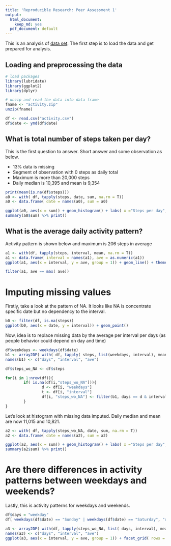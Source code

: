```yaml
---
title: 'Reproducible Research: Peer Assessment 1'
output:
  html_document:
    keep_md: yes
  pdf_document: default
---
```


This is an analysis of [data set](https://d396qusza40orc.cloudfront.net/repdata%2Fdata%2Factivity.zip).
The first step is to load the data and get prepared for analysis.

## Loading and preprocessing the data
```r
# load packages
library(lubridate)
library(ggplot2)
library(dplyr)

# unzip and read the data into data frame
fname <- "activity.zip"
unzip(fname)

df <- read.csv("activity.csv")
df$date <- ymd(df$date)
```


## What is total number of steps taken per day?
This is the first question to answer.  Short answer and some observation as below.

- 13% data is missing
- Segment of observation with 0 steps as daily total
- Maximum is more than 20,000 steps
- Daily median is 10,395 and mean is 9,354

```r
print(mean(is.na(df$steps)))
a0 <- with( df, tapply(steps, date, sum, na.rm = T))
a0 <- data.frame( date = names(a0), sum = a0)

ggplot(a0, aes(x = sum)) + geom_histogram() + labs( x ="Steps per day", y = "Count during two months")
summary(a0$sum) %>% print()
```

## What is the average daily activity pattern?

Activity pattern is shown below and maximum is 206 steps in average

```r
a1 <- with(df, tapply(steps, interval, mean, na.rm = T))
a1 <- data.frame( interval = names(a1), ave = as.numeric(a1))
ggplot(a1, aes(x = interval, y = ave, group = 1)) + geom_line() + theme( axis.text.x=element_blank()) + labs( x = "Interval Index", y = "Average steps")

filter(a1, ave == max( ave))
```

# Imputing missing values

Firstly, take a look at the pattern of NA.  It looks like NA is concentrate specific date but no dependency to the interval.

```r
b0 <- filter(df, is.na(steps))
ggplot(b0, aes(x = date, y = interval)) + geom_point()
```

Now, idea is to replace missing data by the average per interval per days (as people behavior could depend on day and time)

```r
df$weekdays <- weekdays(df$date)
b1 <- array2DF( with( df, tapply( steps, list(weekdays, interval), mean, na.rm = T)))
names(b1) <- c("days", "interval", "ave")

df$steps_wo_NA <- df$steps

for(i in 1:nrow(df)){
        if( is.na(df[i,"steps_wo_NA"])){
                d <- df[i, "weekdays"]
                t <- df[i, "interval"]
                df[i, "steps_wo_NA"] <- filter(b1, days == d & interval == t)$ave
        }
}
```

Let's look at histogram with missing data imputed. Daily median and mean are now 11,015 and 10,821.

```r
a2 <- with( df, tapply(steps_wo_NA, date, sum, na.rm = T))
a2 <- data.frame( date = names(a2), sum = a2)

ggplot(a2, aes(x = sum)) + geom_histogram() + labs( x ="Steps per day", y = "Count during two months")
summary(a2$sum) %>% print()
```

# Are there differences in activity patterns between weekdays and weekends?

Lastly, this is activity patterns for weekdays and weekends.

```r
df$days = "weekday"
df[ weekdays(df$date) == "Sunday" | weekdays(df$date) == "Saturday", "days"] <- "weekend"

a3 <- array2DF( with(df, tapply(steps_wo_NA, list( days, interval), mean)))
names(a3) <- c("days", "interval", "ave")
ggplot(a3, aes(x = interval, y = ave, group = 1)) + facet_grid( rows = vars(days)) + geom_line(na.rm = T) + theme( axis.text.x=element_blank())
```
